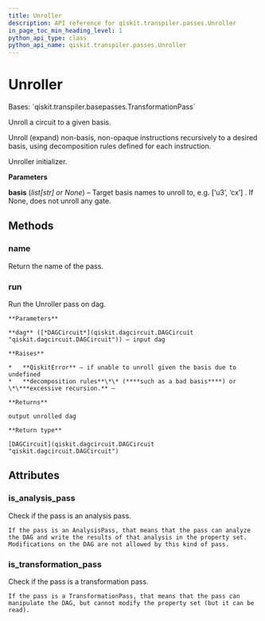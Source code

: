 ```yaml
---
title: Unroller
description: API reference for qiskit.transpiler.passes.Unroller
in_page_toc_min_heading_level: 1
python_api_type: class
python_api_name: qiskit.transpiler.passes.Unroller
---
```


# Unroller

<Class id="qiskit.transpiler.passes.Unroller" github="https://github.com/qiskit/qiskit/tree/stable/0.19/qiskit/transpiler/passes/basis/unroller.py" signature="Unroller(*args, **kwargs)">
  Bases: `qiskit.transpiler.basepasses.TransformationPass`

  Unroll a circuit to a given basis.

  Unroll (expand) non-basis, non-opaque instructions recursively to a desired basis, using decomposition rules defined for each instruction.

  Unroller initializer.

  **Parameters**

  **basis** (*list\[str] or None*) – Target basis names to unroll to, e.g. \[‘u3’, ‘cx’] . If None, does not unroll any gate.

  ## Methods

  ### name

  <Function id="qiskit.transpiler.passes.Unroller.name" name="name" signature="Unroller.name()">
    Return the name of the pass.
  </Function>

  ### run

  <Function id="qiskit.transpiler.passes.Unroller.run" name="run" signature="Unroller.run(dag)">
    Run the Unroller pass on dag.

    **Parameters**

    **dag** ([*DAGCircuit*](qiskit.dagcircuit.DAGCircuit "qiskit.dagcircuit.DAGCircuit")) – input dag

    **Raises**

    *   **QiskitError** – if unable to unroll given the basis due to undefined
    *   **decomposition rules**\*\* (****such as a bad basis****) or \*\***excessive recursion.** –

    **Returns**

    output unrolled dag

    **Return type**

    [DAGCircuit](qiskit.dagcircuit.DAGCircuit "qiskit.dagcircuit.DAGCircuit")
  </Function>

  ## Attributes

  ### is\_analysis\_pass

  <Attribute id="qiskit.transpiler.passes.Unroller.is_analysis_pass" name="is_analysis_pass">
    Check if the pass is an analysis pass.

    If the pass is an AnalysisPass, that means that the pass can analyze the DAG and write the results of that analysis in the property set. Modifications on the DAG are not allowed by this kind of pass.
  </Attribute>

  ### is\_transformation\_pass

  <Attribute id="qiskit.transpiler.passes.Unroller.is_transformation_pass" name="is_transformation_pass">
    Check if the pass is a transformation pass.

    If the pass is a TransformationPass, that means that the pass can manipulate the DAG, but cannot modify the property set (but it can be read).
  </Attribute>
</Class>

